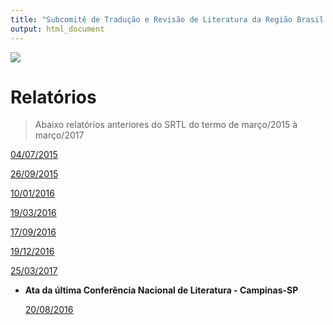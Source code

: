 ```yaml
---
title: "Subcomitê de Tradução e Revisão de Literatura da Região Brasil Sul"
output: html_document
---
```


![](link/logo.png)

# Relatórios 

>Abaixo relatórios anteriores do SRTL do termo de março/2015 à março/2017

  [04/07/2015](report/report_SRTL.pdf)

  [26/09/2015](report/Report_2.pdf)

  [10/01/2016](report/Report_3.pdf)
  
  [19/03/2016](report/Report_4.pdf)
  
  [17/09/2016](report/Relatorio_SRTL_Setembro2016.pdf)
  
  [19/12/2016](report/Relatorio_SRTL_Dezembro2016.pdf)
  
  [25/03/2017](report/Relatorio_SRTL_Março2017.pdf)
  
  
- **Ata da última Conferência Nacional de Literatura - Campinas-SP**

  [20/08/2016](report/conferência.pdf)